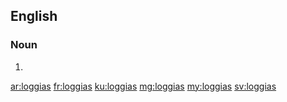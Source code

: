 ==English==

===Noun===
{{head|en|plural}}

# {{plural of|loggia|lang=en|nocat=1}}

[[ar:loggias]]
[[fr:loggias]]
[[ku:loggias]]
[[mg:loggias]]
[[my:loggias]]
[[sv:loggias]]